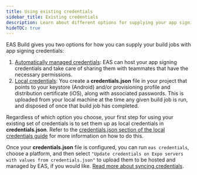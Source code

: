 ```yaml
---
title: Using existing credentials
sidebar_title: Existing credentials
description: Learn about different options for supplying your app signing credentials to EAS Build.
hideTOC: true
---
```


EAS Build gives you two options for how you can supply your build jobs with app signing credentials:

1. [Automatically managed credentials](/app-signing/managed-credentials/): EAS can host your app signing credentials and take care of sharing them with teammates that have the necessary permissions.
2. [Local credentials](/app-signing/local-credentials/): You create a **credentials.json** file in your project that points to your keystore (Android) and/or provisioning profile and distribution certificate (iOS), along with associated passwords. This is uploaded from your local machine at the time any given build job is run, and disposed of once that build job has completed.

Regardless of which option you choose, your first step for using your existing set of credentials is to set them up as local credentials in **credentials.json**. Refer to the [credentials.json section of the local credentials guide](/app-signing/local-credentials/#credentialsjson) for more information on how to do this.

Once your **credentials.json** file is configured, you can run `eas credentials`, choose a platform, and then select `"Update credentials on Expo servers with values from credentials.json"` to upload them to be hosted and managed by EAS, if you would like. [Read more about syncing credentials](/app-signing/syncing-credentials/).
